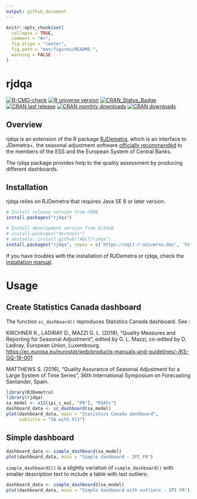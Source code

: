 ```yaml
---
output: github_document
---
```


<!-- README.md is generated from README.Rmd. Please edit that file -->

```r
knitr::opts_chunk$set(
  collapse = TRUE,
  comment = "#>",
  fig.align = "center",
  fig.path = "man/figures/README-",
  warning = FALSE
)
```


# rjdqa  
<!-- <img src="man/figures/logo.png" align="right" /> -->

[![R-CMD-check](https://github.com/AQLT/rjdqa/workflows/R-CMD-check/badge.svg)](https://github.com/AQLT/rjdqa/actions)
[![R universe version](https://aqlt.r-universe.dev/badges/rjdqa)](https://aqlt.r-universe.dev/rjdqa)
[![CRAN_Status_Badge](https://www.r-pkg.org/badges/version/rjdqa)](https://cran.r-project.org/package=rjdqa)
[![CRAN last release](https://www.r-pkg.org/badges/last-release/rjdqa)](https://cran.r-project.org/package=rjdqa)
[![CRAN monthly downloads](https://cranlogs.r-pkg.org/badges/rjdqa?color=lightgrey)](https://cran.r-project.org/package=rjdqa)
[![CRAN downloads](https://cranlogs.r-pkg.org/badges/grand-total/rjdqa?color=lightgrey)](https://cran.r-project.org/package=rjdqa)

## Overview

rjdqa is an extension of the R package [RJDemetra](https://github.com/rjdverse/rjdemetra), which is an interface to JDemetra+, the seasonal adjustment software [officially recommended](https://wayback.archive-it.org/12090/20240102173448/https://cros-legacy.ec.europa.eu/system/files/Jdemetra_%20release.pdf) to the members of the ESS and the European System of Central Banks.

The rjdqa package provides help to the quality assessment by producing different dashboards.

## Installation

rjdqa relies on RJDemetra that requires Java SE 8 or later version.

```r
# Install release version from CRAN
install.packages("rjdqa")

# Install development version from GitHub
# install.packages("devtools")
# devtools::install_github("AQLT/rjdqa")
install.packages("rjdqa", repos = c('https://aqlt.r-universe.dev', 'https://cloud.r-project.org'))
```

If you have troubles with the installation of RJDemetra or rjdqa, check the [installation manual](https://github.com/rjdverse/rjdemetra/wiki/Installation-manual).


# Usage

## Create Statistics Canada dashboard

The function `sc_dashboard()` reproduces Statistics Canada dashboard.
See :

KIRCHNER R., LADIRAY D., MAZZI G. L. (2018), "Quality Measures and Reporting for Seasonal Adjustment", edited by G. L. Mazzi, co-edited by D. Ladiray, European Union, Luxembourg. <https://ec.europa.eu/eurostat/web/products-manuals-and-guidelines/-/KS-GQ-18-001>

MATTHEWS S. (2016), "Quality Assurance of Seasonal Adjustment for a Large System of Time Series", 36th International Symposium on Forecasting Santander, Spain.


```r
library(RJDemetra)
library(rjdqa)
sa_model <- x13(ipi_c_eu[, "FR"], "RSA5c")
dashboard_data <- sc_dashboard(sa_model)
plot(dashboard_data, main = "Statistics Canada dashboard",
     subtitle = "SA with X13")
```

## Simple dashboard

```r
dashboard_data <- simple_dashboard(sa_model)
plot(dashboard_data, main = "Simple dashboard - IPI FR")
```

`simple_dashboard2()` is a slightly variation of `simple_dashboard()` with smaller description text to include a table with last outliers:

```r
dashboard_data <- simple_dashboard2(sa_model)
plot(dashboard_data, main = "Simple dashboard with outliers - IPI FR")
```
